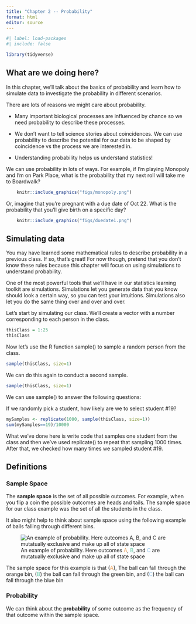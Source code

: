 ```yaml
---
title: "Chapter 2 -- Probability"
format: html
editor: source
---
```


```r
#| label: load-packages
#| include: false

library(tidyverse)
```

## What are we doing here?

In this chapter, we'll talk about the basics of probability and learn how to simulate data to investigate the probability in different scenarios.

There are lots of reasons we might care about probability.

-   Many important biological processes are influenced by chance so we need probability to describe these processes.

-   We don't want to tell science stories about coincidences. We can use probability to describe the potential for our data to be shaped by coincidence vs the process we are interested in.

-   Understanding probability helps us understand statistics!

We can use probability in lots of ways. For example, if I'm playing Monopoly and I'm on Park Place, what is the probability that my next roll will take me to Boardwalk?

```r
	knitr::include_graphics("figs/monopoly.png")
```

Or, imagine that you're pregnant with a due date of Oct 22. What is the probability that you'll give birth on a specific day?


```r
	knitr::include_graphics("figs/duedate1.png")
```

## Simulating data

You may have learned some mathematical rules to describe probability in a previous class. If so, that's great! For now though, pretend that you don't know these rules because this chapter will focus on using simulations to understand probability.

One of the most powerful tools that we'll have in our statistics learning toolkit are simulations. Simulations let you generate data that you know should look a certain way, so you can test your intuitions. Simulations also let you do the same thing over and over and over.

Let's start by simulating our class. We'll create a vector with a number corresponding to each person in the class.

```r
thisClass = 1:25
thisClass
```

Now let's use the R function sample() to sample a random person from the class.

```r
sample(thisClass, size=1)
```

We can do this again to conduct a second sample.

```r
sample(thisClass, size=1)
```

We can use sample() to answer the following questions:

If we randomly pick a student, how likely are we to select student #19?

```r
mySamples <- replicate(1000, sample(thisClass, size=1))
sum(mySamples==19)/10000
```

What we've done here is write code that samples one student from the class and then we've used replicate() to repeat that sampling 1000 times. After that, we checked how many times we sampled student #19.


## Definitions

### Sample Space

The **sample space** is the set of all possible outcomes. For example, when you flip a coin the possible outcomes are heads and tails. The sample space for our class example was the set of all the students in the class.

It also might help to think about sample space using the following example of balls falling through different bins.

![An example of probability. Here outcomes <span style="color:#EDA158;">A</span>, <span style="color:#62CAA7;">B</span>, and <span style="color:#98C5EB;">C</span> are mutatually exclusive and make up all of state space](figs/fallingballs.gif){#fig-fallingballs fig-alt="An image of balls falling through three potential, mutually exclusive bins that are orange, green, and blue"}

The sample space for this example is that (<span style="color:#EDA158;">A</span>), The ball can fall through the orange bin, (<span style="color:#62CAA7;">B</span>) the ball can fall through the green bin, and (<span style="color:#98C5EB;">C</span>) the ball can fall through the blue bin

### Probability

We can think about the **probability** of some outcome as the frequency of that outcome within the sample space.  

